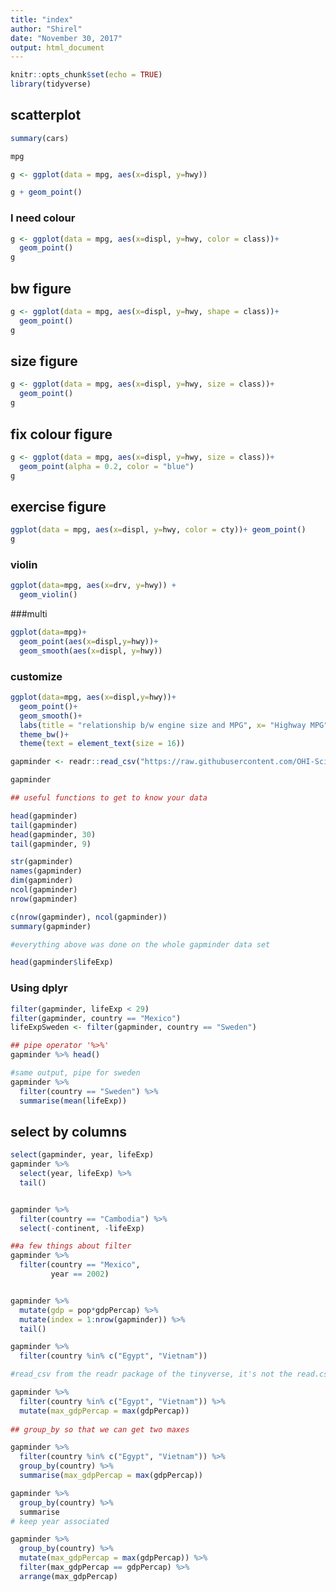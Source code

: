 ```yaml
---
title: "index"
author: "Shirel"
date: "November 30, 2017"
output: html_document
---
```


```r
knitr::opts_chunk$set(echo = TRUE)
library(tidyverse)
```

## scatterplot


```r
summary(cars)

mpg

g <- ggplot(data = mpg, aes(x=displ, y=hwy))

g + geom_point()
```
### I need colour

```r
g <- ggplot(data = mpg, aes(x=displ, y=hwy, color = class))+ 
  geom_point()
g
```

## bw figure
```r
g <- ggplot(data = mpg, aes(x=displ, y=hwy, shape = class))+ 
  geom_point()
g
```

## size figure
```r
g <- ggplot(data = mpg, aes(x=displ, y=hwy, size = class))+ 
  geom_point()
g
```

## fix colour figure
```r
g <- ggplot(data = mpg, aes(x=displ, y=hwy, size = class))+ 
  geom_point(alpha = 0.2, color = "blue")
g
```

## exercise figure
```r
ggplot(data = mpg, aes(x=displ, y=hwy, color = cty))+ geom_point()
g
```
### violin
```r
ggplot(data=mpg, aes(x=drv, y=hwy)) +
  geom_violin()
```
###multi
```r
ggplot(data=mpg)+
  geom_point(aes(x=displ,y=hwy))+
  geom_smooth(aes(x=displ, y=hwy))
```
### customize 
```r
ggplot(data=mpg, aes(x=displ,y=hwy))+
  geom_point()+
  geom_smooth()+
  labs(title = "relationship b/w engine size and MPG", x= "Highway MPG", y="Engine displacement")+
  theme_bw()+
  theme(text = element_text(size = 16))
```

```r
gapminder <- readr::read_csv("https://raw.githubusercontent.com/OHI-Science/data-science-training/master/data/gapminder.csv")

gapminder

## useful functions to get to know your data

head(gapminder)
tail(gapminder)
head(gapminder, 30)
tail(gapminder, 9)

str(gapminder)
names(gapminder)
dim(gapminder)
ncol(gapminder)
nrow(gapminder)

c(nrow(gapminder), ncol(gapminder))
summary(gapminder)

#everything above was done on the whole gapminder data set

head(gapminder$lifeExp) 
```

### Using dplyr
```r
filter(gapminder, lifeExp < 29)
filter(gapminder, country == "Mexico")
lifeExpSweden <- filter(gapminder, country == "Sweden")

## pipe operator '%>%'
gapminder %>% head()

#same output, pipe for sweden
gapminder %>%
  filter(country == "Sweden") %>%
  summarise(mean(lifeExp))
```
## select by columns
```r
select(gapminder, year, lifeExp)
gapminder %>% 
  select(year, lifeExp) %>% 
  tail()


gapminder %>% 
  filter(country == "Cambodia") %>% 
  select(-continent, -lifeExp)

##a few things about filter
gapminder %>% 
  filter(country == "Mexico", 
         year == 2002)


gapminder %>% 
  mutate(gdp = pop*gdpPercap) %>% 
  mutate(index = 1:nrow(gapminder)) %>% 
  tail()

gapminder %>% 
  filter(country %in% c("Egypt", "Vietnam"))

#read_csv from the readr package of the tinyverse, it's not the read.csv which is part of base r

gapminder %>% 
  filter(country %in% c("Egypt", "Vietnam")) %>% 
  mutate(max_gdpPercap = max(gdpPercap)) 
  
## group_by so that we can get two maxes

gapminder %>% 
  filter(country %in% c("Egypt", "Vietnam")) %>% 
  group_by(country) %>% 
  summarise(max_gdpPercap = max(gdpPercap))

gapminder %>% 
  group_by(country) %>% 
  summarise
# keep year associated

gapminder %>% 
  group_by(country) %>% 
  mutate(max_gdpPercap = max(gdpPercap)) %>% 
  filter(max_gdpPercap == gdpPercap) %>% 
  arrange(max_gdpPercap)


```